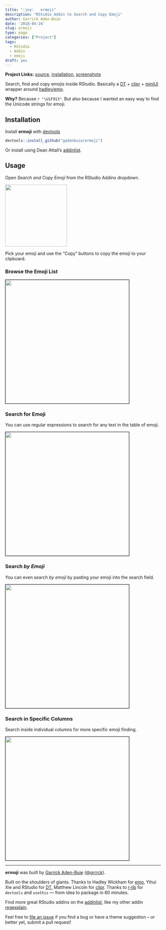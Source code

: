 ```yaml
---
title: ":joy:   ermoji"
description: "RStudio Addin to Search and Copy Emoji"
author: Garrick Aden-Buie
date: '2018-04-24'
slug: ermoji
type: page
categories: ["Project"]
tags:
  - RStudio
  - Addin
  - emoji
draft: yes
---
```


[ermoji-src]: https://github.com/gadenbuie/ermoji
[emo]: https://github.com/hadley/emo
[DT]: https://rstudio.github.io/DT
[clipr]: https://github.com/mdlincoln/clipr
[devtools]: https://github.com/r-lib/devtools
[miniUI]: http://shiny.rstudio.com/articles/gadget-ui.html
[addinlist]: https://github.com/daattali/addinslist

**Project Links:** [source][ermoji-src], [installation](#installation), [screenshots](#usage)

Search, find and copy emojis inside RStudio.
Basically a [DT] + [clipr] + [miniUI] wrapper around [hadley/emo][emo].

**Why?** Because `r "\U1F913"`. But also because I wanted an easy way to find the Unicode strings for emoji.

## Installation

Install **ermoji** with [devtools]

``` r
devtools::install_github("gadenbuie/ermoji")
```

Or install using Dean Attali's [addinlist].

## Usage

Open *Search and Copy Emoji* from the RStudio Addins dropdown.

<img src="/images/project/ermoji/addins-list.png" width="200px">

Pick your emoji and use the "Copy" buttons to copy the emoji to your clipboard.

### Browse the Emoji List

<img src="/images/project/ermoji/example-browse.png" width="400px" style="border: solid 1px black">

### Search for Emoji

You can use regular expressions to search for any text in the table of emoji.

<img src="/images/project/ermoji/example-global-search.png" width="400px" style="border: solid 1px black">

### Search *by Emoji*

You can even search *by emoji* by pasting your emoji into the search field.

<img src="/images/project/ermoji/example-emoji-search.png" width="400px" style="border: solid 1px black">

### Search in Specific Columns

Search inside individual columns for more specific emoji finding.

<img src="/images/project/ermoji/example-column-search.png" width="400px" style="border: solid 1px black">

***

**ermoji** was built by [Garrick Aden-Buie](https://www.garrickadenbuie.com) ([&commat;grrrck](https://twitter.com/grrrck)).

Built on the shoulders of giants. Thanks to Hadley Wickham for [emo], Yihui Xie and RStudio for [DT], Matthew Lincoln for [clipr]. Thanks to [r-lib](https://github.com/r-lib) for `devtools` and `usethis` — from idea to package in 60 minutes.

Find more great RStudio addins on the [addinlist], like my other addin [regexplain](https://github.com/gadenbuie/regexplain).

Feel free to [file an issue](https://github.com/gadenbuie/ermoji/issues) if you find a bug or have a theme suggestion -- or better yet, submit a pull request!
